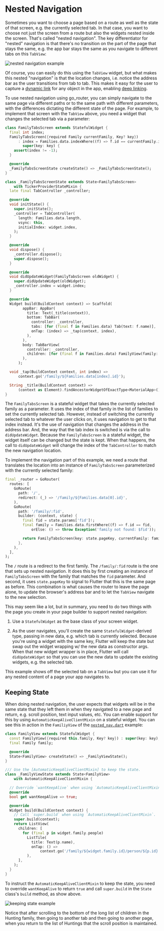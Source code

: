 # Nested Navigation

Sometimes you want to choose a page based on a route as well as the state of
that screen, e.g. the currently selected tab. In that case, you want to choose
not just the screen from a route but also the widgets nested inside the screen.
That's called "nested navigation". The key differentiator for "nested"
navigation is that there's no transition on the part of the page that stays the
same, e.g. the app bar stays the same as you navigate to different tabs on this
`TabView`:

![nested navigation example](images/nested-nav.gif)

Of course, you can easily do this using the `TabView` widget, but what makes
this nested "navigation" is that the location changes, i.e. notice the address
bar as the user transitions from tab to tab. This makes it easy for the user to
capture a [dynamic link](/parameters/#dynamic-linking) for any object in the
app, enabling [deep linking](/declarative-routing#deep-linking).

To use nested navigation using go_router, you can simply navigate to the same
page via different paths or to the same path with different parameters, with the
differences dictating the different state of the page. For example, to implement
that screen with the `TabView` above, you need a widget that changes the
selected tab via a parameter:

```dart
class FamilyTabsScreen extends StatefulWidget {
  final int index;
  FamilyTabsScreen({required Family currentFamily, Key? key})
      : index = Families.data.indexWhere((f) => f.id == currentFamily.id),
        super(key: key) {
    assert(index != -1);
  }

  @override
  _FamilyTabsScreenState createState() => _FamilyTabsScreenState();
}

class _FamilyTabsScreenState extends State<FamilyTabsScreen>
    with TickerProviderStateMixin {
  late final TabController _controller;

  @override
  void initState() {
    super.initState();
    _controller = TabController(
      length: Families.data.length,
      vsync: this,
      initialIndex: widget.index,
    );
  }

  @override
  void dispose() {
    _controller.dispose();
    super.dispose();
  }

  @override
  void didUpdateWidget(FamilyTabsScreen oldWidget) {
    super.didUpdateWidget(oldWidget);
    _controller.index = widget.index;
  }

  @override
  Widget build(BuildContext context) => Scaffold(
        appBar: AppBar(
          title: Text(_title(context)),
          bottom: TabBar(
            controller: _controller,
            tabs: [for (final f in Families.data) Tab(text: f.name)],
            onTap: (index) => _tap(context, index),
          ),
        ),
        body: TabBarView(
          controller: _controller,
          children: [for (final f in Families.data) FamilyView(family: f)],
        ),
      );

  void _tap(BuildContext context, int index) =>
      context.go('/family/${Families.data[index].id}');

  String _title(BuildContext context) =>
      (context as Element).findAncestorWidgetOfExactType<MaterialApp>()!.title;
}
```

The `FamilyTabsScreen` is a stateful widget that takes the currently selected
family as a parameter. It uses the index of that family in the list of families
to set the currently selected tab. However, instead of switching the currently
selected tab to whatever the user clicks on, it uses navigation to get to that
index instead. It's the use of navigation that changes the address in the
address bar. And, the way that the tab index is switched is via the call to
`didUpdateWidget`. Because the `FamilyTabsScreen` is a stateful widget, the
widget itself can be changed but the state is kept. When that happens, the call
to `didUpdateWidget` will change the index of the `TabController` to match the
new navigation location.

To implement the navigation part of this example, we need a route that
translates the location into an instance of `FamilyTabsScreen` parameterized
with the currently selected family:

```dart
final _router = GoRouter(
  routes: [
    GoRoute(
      path: '/',
      redirect: (_) => '/family/${Families.data[0].id}',
    ),
    GoRoute(
      path: '/family/:fid',
      builder: (context, state) {
        final fid = state.params['fid']!;
        final family = Families.data.firstWhere((f) => f.id == fid,
            orElse: () => throw Exception('family not found: $fid'));

        return FamilyTabsScreen(key: state.pageKey, currentFamily: family);
      },
    ),
  ],
);
```

The `/` route is a redirect to the first family. The `/family/:fid` route is the
one that sets up nested navigation. It does this by first creating an
instance of `FamilyTabsScreen` with the family that matches the `fid` parameter.
And second, it uses `state.pageKey` to signal to Flutter that this is the same
page as before. This combination is what causes the router to leave the page
alone, to update the browser's address bar and to let the `TabView` navigate to
the new selection.

This may seem like a lot, but in summary, you need to do two things with the
page you create in your page builder to support nested navigation:

1. Use a `StatefulWidget` as the base class of your screen widget.

1. As the user navigates, you'll create the same `StatefulWidget`-derived type,
   passing in new data, e.g. which tab is currently selected. Because you're
   using a widget with the same key, Flutter will keep the state but swap out
   the widget wrapping w/ the new data as constructor args. When that new widget
   wrapper is in place, Flutter will call `didUpdateWidget` so that you can use
   the new data to update the existing widgets, e.g. the selected tab.

This example shows off the selected tab on a `TabView` but you can use it for
any nested content of a page your app navigates to.

## Keeping State

When doing nested navigation, the user expects that widgets will be in the same
state that they left them in when they navigated to a new page and return, e.g.
scroll position, text input values, etc. You can enable support for this by
using `AutomaticKeepAliveClientMixin` on a stateful widget. You can see this in
action in the `FamiliyView` of the
[`nested_nav.dart`](https://github.com/csells/go_router/blob/main/go_router/example/lib/nested_nav.dart)
example:

```dart
class FamilyView extends StatefulWidget {
  const FamilyView({required this.family, Key? key}) : super(key: key);
  final Family family;

  @override
  State<FamilyView> createState() => _FamilyViewState();
}

/// Use the [AutomaticKeepAliveClientMixin] to keep the state.
class _FamilyViewState extends State<FamilyView>
    with AutomaticKeepAliveClientMixin {

  // Override `wantKeepAlive` when using `AutomaticKeepAliveClientMixin`.
  @override
  bool get wantKeepAlive => true;

  @override
  Widget build(BuildContext context) {
    // Call `super.build` when using `AutomaticKeepAliveClientMixin`.
    super.build(context);
    return ListView(
      children: [
        for (final p in widget.family.people)
          ListTile(
            title: Text(p.name),
            onTap: () =>
                context.go('/family/${widget.family.id}/person/${p.id}'),
          ),
      ],
    );
  }
}
```

To instruct the `AutomaticKeepAliveClientMixin` to keep the state, you need to
override `wantKeepAlive` to return `true` and call `super.build` in the `State`
class's `build` method, as show above.

![keeping state example](images/keeping-state.gif)

Notice that after scrolling to the bottom of the long list of children in the
Hunting family, then going to another tab and then going to another page, when
you return to the list of Huntings that the scroll position is maintained.
